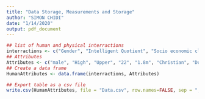 ```yaml
---
title: "Data Storage, Measurements and Storage"
author: "SIMON CHIDI"
date: "1/14/2020"
output: pdf_document
---
```


```r

## list of human and physical interractions
interractions <- c("Gender", "Intelligent Quotient", "Socio economic class", "Age", "Height", "Religious Preference", "Type of living accomodation", "Political party", "Race", "Weight" )
## Attributes
Attributes <- c("male", "High", "Upper", "22", "1.8m", "Christian", "Duplex", "PDP", "African", "76kg")
## Create a data frame
HumanAttributes <- data.frame(interractions, Attributes)

## Export table as a csv file
write.csv(HumanAttributes, file = "Data.csv", row.names=FALSE, sep = ",")
```